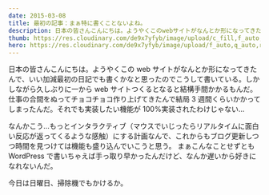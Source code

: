 ```yaml
---
date: 2015-03-08
title: 最初の記事：まぁ特に書くことないよね。
description: 日本の皆さんこんにちは。ようやくこのwebサイトがなんとか形になってきたんで、いい加減最初の日記でも書くかなと思ったのでこうして書いている。
thumb: https://res.cloudinary.com/de9x7yfyb/image/upload/c_fill,f_auto,h_120,q_auto,r_6,w_120/v1637546039/samples/qc3/post/first-post/1513052908.won-original_q4f9yd.jpg
hero: https://res.cloudinary.com/de9x7yfyb/image/upload/f_auto,q_auto,r_6,w_680/v1637546039/samples/qc3/post/first-post/1513052908.won-original_q4f9yd.jpg
---
```


日本の皆さんこんにちは。ようやくこの web サイトがなんとか形になってきたんで、いい加減最初の日記でも書くかなと思ったのでこうして書いている。しかしながら久しぶりに一から web サイトつくるとなると結構手間かかるもんだ。仕事の合間をぬってチョコチョコ作り上げてきたんで結局 3 週間くらいかかってしまったんだ。それでも実装したい機能が 100%実装されたわけじゃない…

なんかこう…もっとインタラクティブ（マウスでいじったらリアルタイムに面白い反応が返ってくるような感触）にする計画なんで、これからもブログ更新しつつ時間を見つけては機能も盛り込んでいこうと思う。
まぁこんなことせずとも WordPress で書いちゃえば手っ取り早かったんだけど、なんか遅いから好きになれないんだ。

今日は日曜日、掃除機でもかけるか。
